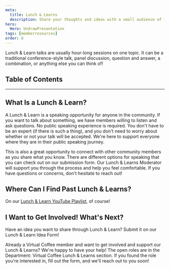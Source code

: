```yaml
---
meta:
  title: Lunch & Learns
  description: Share your thoughts and ideas with a small audience of friends!
hero:
  Hero: UndrawPresentation
tags: [memberresources]
order: 6
---
```



<TextContainer background="light" showBackToTopLink={false}>

<LeadText>

Lunch & Learn talks are usually hour-long sessions on one topic. It can be a traditional conference-style talk, panel discussion, question and answer, a combination, or anything else you can think of!

</LeadText>

</TextContainer>

## Table of Contents

<TextContainer>

---

## What Is a Lunch & Learn?

A Lunch & Learn is a speaking opportunity for anyone in the community. If you want to talk about something, we have members willing to listen and ask questions. No public speaking experience is required. You don't have to be an expert (if there is such a thing), and you don't need to worry about whether or not your talk will be accepted. We're here to support everyone where they are in their public speaking journey.

This is also a great opportunity to connect with other community members as you share what you know. There are different options for speaking that you can check out on our submission form. Our Lunch & Learns Moderator will support you through the process and help you feel comfortable. If you have questions or concerns, don't hesitate to reach out!

</TextContainer>

<TextContainer>

## Where Can I Find Past Lunch & Learns?

On our [Lunch & Learn YouTube Playlist](https://www.youtube.com/playlist?list=PLh9uT23TA65idCyc_orC85RefgY_-fKsG), of course!

</TextContainer>

<TextContainer>

## I Want to Get Involved! What's Next?

Have an idea you want to share through Lunch & Learn? Submit it on our <Link href="/lunch-and-learn-idea">Lunch & Learn Idea Form</Link>!

Already a Virtual Coffee member and want to get involved and support our Lunch & Learns? We're happy to have your help! The open roles are in the <Link href="/resources/virtual-coffee-handbook/get-involved/paths-to-leadership#department-virtual-coffee-lunch--learns">Department: Virtual Coffee Lunch & Learns</Link> section. If you found the role you're interested in, fill out the form, and we'll reach out to you soon!

</TextContainer>
